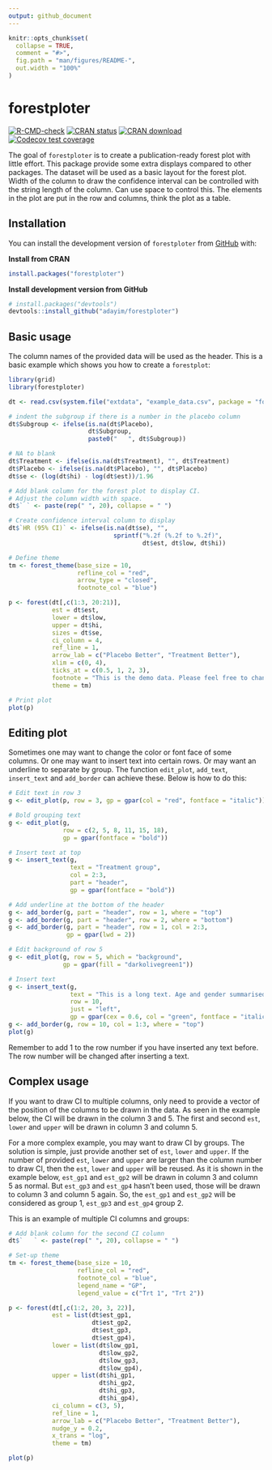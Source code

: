 ```yaml
---
output: github_document
---
```


<!-- README.md is generated from README.Rmd. Please edit that file -->

```r
knitr::opts_chunk$set(
  collapse = TRUE,
  comment = "#>",
  fig.path = "man/figures/README-",
  out.width = "100%"
)
```

# forestploter

<!-- badges: start -->
[![R-CMD-check](https://github.com/adayim/forestploter/workflows/R-CMD-check/badge.svg)](https://github.com/adayim/forestploter/actions)
[![CRAN status](https://www.r-pkg.org/badges/version/forestploter)](https://CRAN.R-project.org/package=forestploter)
[![CRAN download](https://cranlogs.r-pkg.org/badges/grand-total/forestploter)](https://cran.r-project.org/package=forestploter)
[![Codecov test coverage](https://codecov.io/gh/adayim/forestploter/branch/main/graph/badge.svg)](https://app.codecov.io/gh/adayim/forestploter?branch=main)
<!-- badges: end -->

The goal of `forestploter` is to create a publication-ready forest plot with little effort. This package provide some extra displays compared to other packages. The dataset will be used as a basic layout for the forest plot. Width of the column to draw the confidence interval can be controlled with the string length of the column. Can use space to control this. The elements in the plot are put in the row and columns, think the plot as a table.

## Installation

You can install the development version of `forestploter` from [GitHub](https://github.com/adayim/forestploter) with:

**Install from CRAN**
``` r
install.packages("forestploter")
```

**Install development version from GitHub**
```r
# install.packages("devtools")
devtools::install_github("adayim/forestploter")
```

## Basic usage

The column names of the provided data will be used as the header. This is a basic example which shows you how to create a `forestplot`:

```r
library(grid)
library(forestploter)

dt <- read.csv(system.file("extdata", "example_data.csv", package = "forestploter"))

# indent the subgroup if there is a number in the placebo column
dt$Subgroup <- ifelse(is.na(dt$Placebo), 
                      dt$Subgroup,
                      paste0("   ", dt$Subgroup))

# NA to blank
dt$Treatment <- ifelse(is.na(dt$Treatment), "", dt$Treatment)
dt$Placebo <- ifelse(is.na(dt$Placebo), "", dt$Placebo)
dt$se <- (log(dt$hi) - log(dt$est))/1.96

# Add blank column for the forest plot to display CI.
# Adjust the column width with space. 
dt$` ` <- paste(rep(" ", 20), collapse = " ")

# Create confidence interval column to display
dt$`HR (95% CI)` <- ifelse(is.na(dt$se), "",
                             sprintf("%.2f (%.2f to %.2f)",
                                     dt$est, dt$low, dt$hi))

# Define theme
tm <- forest_theme(base_size = 10,
                   refline_col = "red",
                   arrow_type = "closed",
                   footnote_col = "blue")

p <- forest(dt[,c(1:3, 20:21)],
            est = dt$est,
            lower = dt$low, 
            upper = dt$hi,
            sizes = dt$se,
            ci_column = 4,
            ref_line = 1,
            arrow_lab = c("Placebo Better", "Treatment Better"),
            xlim = c(0, 4),
            ticks_at = c(0.5, 1, 2, 3),
            footnote = "This is the demo data. Please feel free to change\nanything you want.",
            theme = tm)

# Print plot
plot(p)

```

## Editing plot
Sometimes one may want to change the color or font face of some columns. Or one may want to insert text into certain rows. Or may want an underline to separate by group. The function `edit_plot`, `add_text`, `insert_text` and `add_border` can achieve these. Below is how to do this:

```r
# Edit text in row 3
g <- edit_plot(p, row = 3, gp = gpar(col = "red", fontface = "italic"))

# Bold grouping text
g <- edit_plot(g,
               row = c(2, 5, 8, 11, 15, 18),
               gp = gpar(fontface = "bold"))

# Insert text at top
g <- insert_text(g,
                 text = "Treatment group",
                 col = 2:3,
                 part = "header",
                 gp = gpar(fontface = "bold"))

# Add underline at the bottom of the header
g <- add_border(g, part = "header", row = 1, where = "top")
g <- add_border(g, part = "header", row = 2, where = "bottom")
g <- add_border(g, part = "header", row = 1, col = 2:3, 
                gp = gpar(lwd = 2))

# Edit background of row 5
g <- edit_plot(g, row = 5, which = "background",
               gp = gpar(fill = "darkolivegreen1"))

# Insert text
g <- insert_text(g,
                 text = "This is a long text. Age and gender summarised above.\nBMI is next",
                 row = 10,
                 just = "left",
                 gp = gpar(cex = 0.6, col = "green", fontface = "italic"))
g <- add_border(g, row = 10, col = 1:3, where = "top")
plot(g)

```

Remember to add 1 to the row number if you have inserted any text before. The row number will be changed after inserting a text.

## Complex usage

If you want to draw CI to multiple columns, only need to provide a vector of the position of the columns to be drawn in the data. As seen in the example below, the CI will be drawn in the column 3 and 5. The first and second `est`, `lower` and `upper` will be drawn in column 3 and column 5. 

For a more complex example, you may want to draw CI by groups. The solution is simple, just provide another set of `est`, `lower` and `upper`. If the number of provided `est`, `lower` and `upper` are larger than the column number to draw CI, then the `est`, `lower` and `upper` will be reused. As it is shown in the example below, `est_gp1` and `est_gp2` will be drawn in column 3 and column 5 as normal. But `est_gp3` and `est_gp4` hasn't been used, those will be drawn to column 3 and column 5 again. So, the `est_gp1` and `est_gp2` will be considered as group 1, `est_gp3` and `est_gp4` group 2.

This is an example of multiple CI columns and groups:

```r

# Add blank column for the second CI column
dt$`   ` <- paste(rep(" ", 20), collapse = " ")

# Set-up theme
tm <- forest_theme(base_size = 10,
                   refline_col = "red",
                   footnote_col = "blue",
                   legend_name = "GP",
                   legend_value = c("Trt 1", "Trt 2"))

p <- forest(dt[,c(1:2, 20, 3, 22)],
            est = list(dt$est_gp1,
                       dt$est_gp2,
                       dt$est_gp3,
                       dt$est_gp4),
            lower = list(dt$low_gp1,
                         dt$low_gp2,
                         dt$low_gp3,
                         dt$low_gp4), 
            upper = list(dt$hi_gp1,
                         dt$hi_gp2,
                         dt$hi_gp3,
                         dt$hi_gp4),
            ci_column = c(3, 5),
            ref_line = 1,
            arrow_lab = c("Placebo Better", "Treatment Better"),
            nudge_y = 0.2,
            x_trans = "log",
            theme = tm)

plot(p)


```


